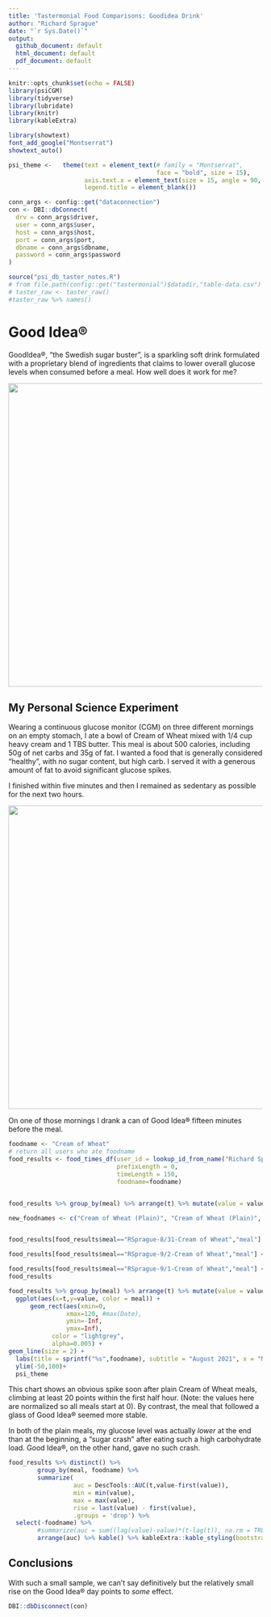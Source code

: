 ```yaml
---
title: 'Tastermonial Food Comparisons: Goodidea Drink'
author: "Richard Sprague"
date: "`r Sys.Date()`"
output:
  github_document: default
  html_document: default
  pdf_document: default
---
```


```r
knitr::opts_chunk$set(echo = FALSE)
library(psiCGM)
library(tidyverse)
library(lubridate)
library(knitr)
library(kableExtra)
```

```r
library(showtext)
font_add_google("Montserrat")
showtext_auto()

psi_theme <-   theme(text = element_text(# family = "Montserrat",
                                         face = "bold", size = 15),
                     axis.text.x = element_text(size = 15, angle = 90, hjust = 1),
                     legend.title = element_blank())

conn_args <- config::get("dataconnection")
con <- DBI::dbConnect(
  drv = conn_args$driver,
  user = conn_args$user,
  host = conn_args$host,
  port = conn_args$port,
  dbname = conn_args$dbname,
  password = conn_args$password
)


```

```r
source("psi_db_taster_notes.R")
# from file.path(config::get("tastermonial")$datadir,"table-data.csv")
# taster_raw <- taster_raw()
#taster_raw %>% names()
```

# Good Idea®

GoodIdea®, "the Swedish sugar buster", is a sparkling soft drink formulated with a proprietary blend of ingredients that claims to lower overall glucose levels when consumed before a meal. How well does it work for me?

![](images/AB5B9390-C289-4042-8775-9F7479175597_1_105_c.jpeg){width="600"}

## My Personal Science Experiment

Wearing a continuous glucose monitor (CGM) on three different mornings on an empty stomach, I ate a bowl of Cream of Wheat mixed with 1/4 cup heavy cream and 1 TBS butter. This meal is about 500 calories, including 50g of net carbs and 35g of fat. I wanted a food that is generally considered "healthy", with no sugar content, but high carb. I served it with a generous amount of fat to avoid significant glucose spikes.

I finished within five minutes and then I remained as sedentary as possible for the next two hours.

![](images/0E26FB8B-75C3-44AB-A67E-43C98772F83A_1_105_c.jpeg){width="600"}

On one of those mornings I drank a can of Good Idea® fifteen minutes before the meal. 

```r

foodname <- "Cream of Wheat"
# return all users who ate foodname
food_results <- food_times_df(user_id = lookup_id_from_name("Richard Sprague"),
                              prefixLength = 0,
                              timeLength = 150,
                              foodname=foodname) 


food_results %>% group_by(meal) %>% arrange(t) %>% mutate(value = value - first(value)) %>% ungroup() %>% arrange(meal)

new_foodnames <- c("Cream of Wheat (Plain)", "Cream of Wheat (Plain)", "Cream of Wheat (Goodidea)")


food_results[food_results$meal=="RSprague-8/31-Cream of Wheat","meal"] <- "Cream of Wheat (Plain) #1"

food_results[food_results$meal=="RSprague-9/2-Cream of Wheat","meal"] <- "Cream of Wheat (w/GoodIdea)"

food_results[food_results$meal=="RSprague-9/1-Cream of Wheat","meal"] <- "Cream of Wheat (Plain) #2"
food_results

```

```r


food_results %>% group_by(meal) %>% arrange(t) %>% mutate(value = value - first(value)) %>% ungroup() %>% arrange(meal) %>% #transmute(t,value,meal = paste(foodname,date_ch)) %>%
  ggplot(aes(x=t,y=value, color = meal)) +
      geom_rect(aes(xmin=0,
                xmax=120, #max(Date),
                ymin=-Inf,
                ymax=Inf),
            color = "lightgrey", 
            alpha=0.005) +
geom_line(size = 2) +
  labs(title = sprintf("%s",foodname), subtitle = "August 2021", x = "Minutes") + 
  ylim(-50,100)+
  psi_theme

```

This chart shows an obvious spike soon after plain Cream of Wheat meals, climbing at least 20 points within the first half hour. (Note: the values here are normalized so all meals start at 0).  By contrast, the meal that followed a glass of Good Idea® seemed more stable.

In both of the plain meals, my glucose level was actually *lower* at the end than at the beginning, a "sugar crash" after eating such a high carbohydrate load. Good Idea®, on the other hand, gave no such crash.


```r

food_results %>% distinct() %>%
        group_by(meal, foodname) %>%
        summarize(
                  auc = DescTools::AUC(t,value-first(value)),
                  min = min(value),
                  max = max(value),
                  rise = last(value) - first(value),
                  .groups = 'drop') %>%
  select(-foodname) %>% 
        #summarize(auc = sum((lag(value)-value)*(t-lag(t)), na.rm = TRUE)) %>%
        arrange(auc) %>% kable() %>% kableExtra::kable_styling(bootstrap_options = c("striped", "hover", "condensed"))
```

## Conclusions

With such a small sample, we can't say definitively but the relatively small rise on the Good Idea® day points to *some* effect. 

```r

DBI::dbDisconnect(con)

```
